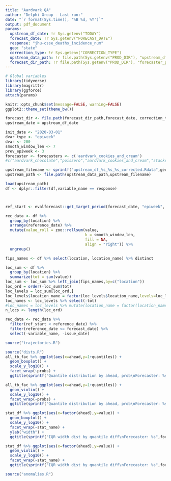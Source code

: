 ```yaml
---
title: "Aardvark QA"
author: "Delphi Group - Last run:"
date: "`r format(Sys.time(), '%B %d, %Y')`"
output: pdf_document
params:
  upstream_df_date: !r Sys.getenv("TODAY")
  forecast_date: !r Sys.getenv("FORECAST_DATE")
  response: "jhu-csse_deaths_incidence_num"
  geo: "state"
  correction_type: !r Sys.getenv("CORRECTION_TYPE")
  upstream_data_path: !r file.path(Sys.getenv("PROD_DIR"), "upstream_df_outputs")
  forecast_dir_path: !r file.path(Sys.getenv("PROD_DIR"), "forecaster_predictions")
---
```

  

```r
# Global variables
library(tidyverse)
library(magrittr)
library(ggforce)
attach(params)

knitr::opts_chunk$set(message=FALSE, warning=FALSE)
ggplot2::theme_set(theme_bw())

forecast_dir <- file.path(forecast_dir_path,forecast_date, correction_type)
upstream_date = upstream_df_date

init_date <- "2020-03-01"
dvar_type <- "epiweek"
dvar <- 200
smooth_window_len <- 7
prev_epiweek <- 3
forecaster <- forecasters <- c('aardvark_cookies_and_cream')
#c("aardvark_chocolate","poiszero","aardvark_cookies_and_cream","stackedLasso_customized","aardvark_vanilla","stackedLasso_cvquantile")

upstream_filename <- sprintf("upstream_df_%s_%s_%s_corrected.Rdata",geo,upstream_df_date, correction_type)
upstream_path <- file.path(upstream_data_path,upstream_filename)

load(upstream_path)  
df <- dplyr::filter(df,variable_name == response)



ref_start <- evalforecast::get_target_period(forecast_date, "epiweek", -prev_epiweek)$start

rec_data <- df %>% 
  group_by(location) %>% 
  arrange(reference_date) %>% 
  mutate(value_roll = zoo::rollsum(value,
                                   k = smooth_window_len,
                                   fill = NA,
                                   align = "right")) %>%
  ungroup()

fips_names <- df %>% select(location, location_name) %>% distinct

loc_sum <- df %>%
  group_by(location) %>% 
  summarize(tot = sum(value))
loc_sum <- loc_sum %>% left_join(fips_names,by=c("location"))
loc_ord = order(-loc_sum$tot)
loc_levels = loc_sum[loc_ord,]
loc_levels$location_name = factor(loc_levels$location_name,levels=loc_levels$location_name)
loc_names <- loc_levels %>% select(-tot)
#loc_names = loc_levels %>% mutate(location_name = factor(location_name, levels=loc_levels$location_name))
n_locs <- length(loc_ord)

rec_data <- rec_data %>% 
  filter(ref_start < reference_date) %>% 
  filter(reference_date <= forecast_date) %>% 
  select(-variable_name, -issue_date)
```

```r
source("trajectories.R")
```

```r
source("dists.R")
all_tb_fac %>% ggplot(aes(x=ahead,y=1+quantiles)) +
  geom_boxplot() +
  scale_y_log10() +
  facet_wrap(~probs) + 
  ggtitle(sprintf("Quantile distribution by ahead, prob\nForecaster: %s",forecaster))

all_tb_fac %>% ggplot(aes(x=ahead,y=1+quantiles)) +
  geom_violin() +
  scale_y_log10() +
  facet_wrap(~probs) + 
  ggtitle(sprintf("Quantile distribution by ahead, prob\nForecaster: %s",forecaster))

stat_df %>% ggplot(aes(x=factor(ahead),y=value)) +
  geom_boxplot() +
  scale_y_log10() +
  facet_wrap(~stat_name) + 
  ylab("width") +
  ggtitle(sprintf("IQR width dist by quantile diff\nForecaster: %s",forecaster))

stat_df %>% ggplot(aes(x=factor(ahead),y=value)) +
  geom_violin() +
  scale_y_log10() +
  facet_wrap(~stat_name) + 
  ggtitle(sprintf("IQR width dist by quantile diff\nForecaster: %s",forecaster))
```

```r
source("anomalies.R")
```

